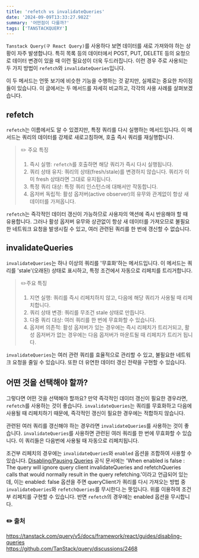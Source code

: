 ```yaml
---
title: 'refetch vs invalidateQueries'
date: '2024-09-09T13:33:27.982Z'
summary: '어떤점이 다를까?'
tags: ['TANSTACKQUERY']
---
```


`Tanstack Query(구 React Query)`를 사용하다 보면 데이터를 새로 가져와야 하는 상황이 자주 발생합니다.
특히 목록 등의 데이터에서 POST, PUT, DELETE 등의 요청으로 데이터 변경이 있을 때 이런 필요성이 더욱 두드러집니다.
이런 경우 주로 사용되는 두 가지 방법이 `refetch`와 `invalidateQueries`입니다.

이 두 메서드는 언뜻 보기에 비슷한 기능을 수행하는 것 같지만, 실제로는 중요한 차이점들이 있습니다. 이 글에서는 두 메서드를 자세히 비교하고, 각각의 사용 사례를 살펴보겠습니다.

## refetch

`refetch`는 이름에서도 알 수 있겠지만, 특정 쿼리를 다시 실행하는 메서드입니다. 이 메서드는 쿼리의 데이터를 강제로 새로고침하며, 호출 즉시 쿼리를 재실행합니다.

> ✏️ 주요 특징
>
> 1. 즉시 실행: `refetch`를 호출하면 해당 쿼리가 즉시 다시 실행됩니다.
> 2. 쿼리 상태 유지: 쿼리의 상태(fresh/stale)를 변경하지 않습니다. 쿼리가 이미 fresh 상태라면 그대로 유지됩니다.
> 3. 특정 쿼리 대상: 특정 쿼리 인스턴스에 대해서만 작동합니다.
> 4. 옵저버 독립적: 활성 옵저버(active observer)의 유무와 관계없이 항상 새 데이터를 가져옵니다.

`refetch`는 즉각적인 데이터 갱신이 가능하므로 사용자의 액션에 즉시 반응해야 할 때 유용합니다.
그러나 활성 옵저버 유무와 상관없이 항상 새 데이터를 가져오므로 불필요한 네트워크 요청을 발생시킬 수 있고, 여러 관련된 쿼리를 한 번에 갱신할 수 없습니다.

## invalidateQueries

`invalidateQueries`는 하나 이상의 쿼리를 '무효화'하는 메서드입니다. 이 메서드는 쿼리를 'stale'(오래된) 상태로 표시하고, 특정 조건에서 자동으로 리페치를 트리거합니다.

> ✏️주요 특징
>
> 1. 지연 실행: 쿼리를 즉시 리페치하지 않고, 다음에 해당 쿼리가 사용될 때 리페치합니다.
> 2. 쿼리 상태 변경: 쿼리를 무조건 stale 상태로 만듭니다.
> 3. 다중 쿼리 대상: 여러 쿼리를 한 번에 무효화할 수 있습니다.
> 4. 옵저버 의존적: 활성 옵저버가 있는 경우에는 즉시 리페치가 트리거되고, 활성 옵저버가 없는 경우에는 다음 옵저버가 마운트될 때 리페치가 트리거 됩니다.

`invalidateQueries`는 여러 관련 쿼리를 효율적으로 관리할 수 있고, 불필요한 네트워크 요청을 줄일 수 있습니다. 또한 더 유연한 데이터 갱신 전략을 구현할 수 있습니다.

## 어떤 것을 선택해야 할까?

그렇다면 어떤 것을 선택해야 할까요?
만약 즉각적인 데이터 갱신이 필요한 경우라면, `refetch`를 사용하는 것이 좋습니다.
`invalidateQueries`는 쿼리를 무효화하고 다음에 사용될 때 리페치하기 때문에, 즉각적인 갱신이 필요한 경우에는 적합하지 않습니다.

관련된 여러 쿼리를 갱신해야 하는 경우라면 `invalidateQueries`를 사용하는 것이 좋습니다.
`invalidateQueries`를 사용하면 관련된 여러 쿼리를 한 번에 무효화할 수 있습니다. 이 쿼리들은 다음번에 사용될 때 자동으로 리페치됩니다.

조건부 리페치의 경우에는 `invalidateQueries`와 `enabled` 옵션을 조합하여 사용할 수 있습니다.
[Disabling/Pausing Queries](https://tanstack.com/query/v5/docs/framework/react/guides/disabling-queries) 공식 문서에는
'When enabled is false : The query will ignore query client invalidateQueries and refetchQueries calls that would normally result in the query refetching.'이라고 언급되어 있는데,
이는 enabled: false 옵션을 주면 queryClient가 쿼리를 다시 가져오는 방법 중 `invalidateQueries`와 `refetchQueries`를 무시한다.는 뜻입니다.
위를 이용하여 조건부 리페치를 구현할 수 있습니다. 반면 `refetch`의 경우에는 enabled 옵션을 무시합니다.

### ✏️ 출처

https://tanstack.com/query/v5/docs/framework/react/guides/disabling-queries<br/>
https://github.com/TanStack/query/discussions/2468<br/>
